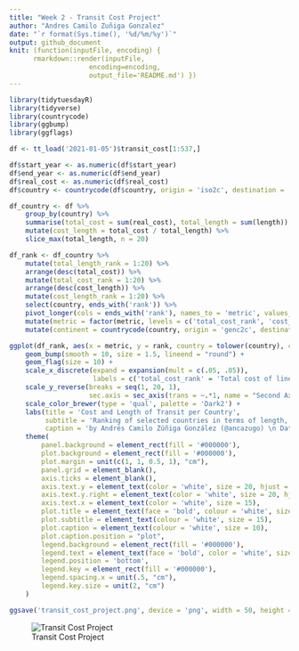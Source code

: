```yaml
---
title: "Week 2 - Transit Cost Project"
author: "Andres Camilo Zuñiga Gonzalez"
date: "`r format(Sys.time(), '%d/%m/%y')`"
output: github_document
knit: (function(inputFile, encoding) { 
      rmarkdown::render(inputFile,
                    encoding=encoding, 
                    output_file='README.md') })
---
```


```r
library(tidytuesdayR)
library(tidyverse)
library(countrycode)
library(ggbump)
library(ggflags)
```

```r
df <- tt_load('2021-01-05')$transit_cost[1:537,]

df$start_year <- as.numeric(df$start_year)
df$end_year <- as.numeric(df$end_year)
df$real_cost <- as.numeric(df$real_cost)
df$country <- countrycode(df$country, origin = 'iso2c', destination = 'genc2c')
```

```r
df_country <- df %>%
    group_by(country) %>%
    summarise(total_cost = sum(real_cost), total_length = sum(length)) %>%
    mutate(cost_length = total_cost / total_length) %>%
    slice_max(total_length, n = 20)
```

```r
df_rank <- df_country %>%
    mutate(total_length_rank = 1:20) %>%
    arrange(desc(total_cost)) %>%
    mutate(total_cost_rank = 1:20) %>%
    arrange(desc(cost_length)) %>%
    mutate(cost_length_rank = 1:20) %>%
    select(country, ends_with('rank')) %>%
    pivot_longer(cols = ends_with('rank'), names_to = 'metric', values_to = 'rank') %>%
    mutate(metric = factor(metric, levels = c('total_cost_rank', 'cost_length_rank', 'total_length_rank'))) %>%
    mutate(continent = countrycode(country, origin = 'genc2c', destination = 'continent'))
```

```r
ggplot(df_rank, aes(x = metric, y = rank, country = tolower(country), color = continent)) + 
    geom_bump(smooth = 10, size = 1.5, lineend = "round") +
    geom_flag(size = 10) + 
    scale_x_discrete(expand = expansion(mult = c(.05, .05)),
                     labels = c('total_cost_rank' = 'Total cost of lines \n(USD millions)', 'cost_length_rank' = 'Total cost per length of Line \n(USD millions / Km)', 'total_length_rank' = 'Total length of lines \n(Km)')) +
    scale_y_reverse(breaks = seq(1, 20, 1),
                    sec.axis = sec_axis(trans = ~.*1, name = "Second Axis", breaks = seq(1, 20, 1))) + 
    scale_color_brewer(type = 'qual', palette = 'Dark2') +
    labs(title = 'Cost and Length of Transit per Country',
         subtitle = 'Ranking of selected countries in terms of length, cost and cost/length of constructed lines for public transport in the period 1990-2020. \nThe countries shown are the top 20 with the most constructed lines in Km for the 30-year period. \nAsian countries have been investing tons of dollars in transport infrastucture in the past few decades.',
         caption = 'by Andrés Camilo Zúñiga González (@ancazugo) \n Data: Transit Costs Project') +
    theme(
        panel.background = element_rect(fill = '#000000'),
        plot.background = element_rect(fill = '#000000'),
        plot.margin = unit(c(1, 1, 0.5, 1), "cm"),
        panel.grid = element_blank(),
        axis.ticks = element_blank(),
        axis.text.y = element_text(color = 'white', size = 20, hjust = 0.5),
        axis.text.y.right = element_text(color = 'white', size = 20, hjust = 0.5),
        axis.text.x = element_text(color = 'white', size = 15),
        plot.title = element_text(face = 'bold', colour = 'white', size = 20),
        plot.subtitle = element_text(colour = 'white', size = 15),
        plot.caption = element_text(colour = 'white', size = 10),
        plot.caption.position = "plot",
        legend.background = element_rect(fill = '#000000'),
        legend.text = element_text(face = 'bold', color = 'white', size = 15),
        legend.position = 'bottom',
        legend.key = element_rect(fill = '#000000'),
        legend.spacing.x = unit(.5, "cm"),
        legend.key.size = unit(2, "cm")
    )

ggsave('transit_cost_project.png', device = 'png', width = 50, height = 30, units = 'cm', dpi = 300)
```

![Transit Cost Project](transit_cost_project.png)